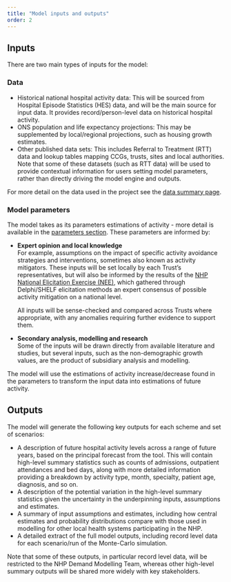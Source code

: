 ```yaml
---
title: "Model inputs and outputs"
order: 2
---
```


## Inputs

There are two main types of inputs for the model:

### Data

-   Historical national hospital activity data: This will be sourced from Hospital Episode Statistics (HES) data, and will be the main source for input data. It provides record/person-level data on historical hospital activity.
-   ONS population and life expectancy projections: This may be supplemented by local/regional projections, such as housing growth estimates.
-   Other published data sets: This includes Referral to Treatment (RTT) data and lookup tables mapping CCGs, trusts, sites and local authorities. Note that some of these datasets (such as RTT data) will be used to provide contextual information for users setting model parameters, rather than directly driving the model engine and outputs.

For more detail on the data used in the project see the [data summary page](../modelling_methodology/data_summary.qmd).

### Model parameters

The model takes as its parameters estimations of activity - more detail is available in the [parameters section](../user_guide/setting_the_parameters.qmd). These parameters are informed by:

-   **Expert opinion and local knowledge**\
    For example, assumptions on the impact of specific activity avoidance strategies and interventions, sometimes also known as activity mitigators. These inputs will be set locally by each Trust's representatives, but will also be informed by the results of the [NHP National Elicitation Exercise (NEE)](https://github.com/The-Strategy-Unit/nhp_elicitation_tool), which gathered through Delphi/SHELF elicitation methods an expert consensus of possible activity mitigation on a national level.

    All inputs will be sense-checked and compared across Trusts where appropriate, with any anomalies requiring further evidence to support them.

-   **Secondary analysis, modelling and research**\
    Some of the inputs will be drawn directly from available literature and studies, but several inputs, such as the non-demographic growth values, are the product of subsidiary analysis and modelling.

The model will use the estimations of activity increase/decrease found in the parameters to transform the input data into estimations of future activity.

## Outputs

The model will generate the following key outputs for each scheme and set of scenarios:

-   A description of future hospital activity levels across a range of future years, based on the principal forecast from the tool. This will contain high-level summary statistics such as counts of admissions, outpatient attendances and bed days, along with more detailed information providing a breakdown by activity type, month, specialty, patient age, diagnosis, and so on.
-   A description of the potential variation in the high-level summary statistics given the uncertainty in the underpinning inputs, assumptions and estimates.
-   A summary of input assumptions and estimates, including how central estimates and probability distributions compare with those used in modelling for other local health systems participating in the NHP.
-   A detailed extract of the full model outputs, including record level data for each scenario/run of the Monte-Carlo simulation.

Note that some of these outputs, in particular record level data, will be restricted to the NHP Demand Modelling Team, whereas other high-level summary outputs will be shared more widely with key stakeholders.
